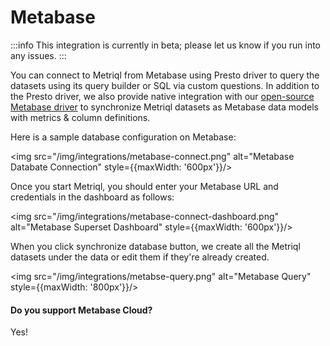 # Metabase

:::info
This integration is currently in beta; please let us know if you run into any issues.
:::

<YoutubeVideo id="mfPJHB-BRVk" />

You can connect to Metriql from Metabase using Presto driver to query the datasets using its query builder or SQL via custom questions. In addition to the Presto driver, we also provide native integration with our [open-source Metabase driver](https://github.com/metriql/metriql-metabase) to synchronize Metriql datasets as Metabase data models with metrics & column definitions.

Here is a sample database configuration on Metabase:

<img src="/img/integrations/metabase-connect.png" alt="Metabase Databate Connection" style={{maxWidth: '600px'}}/>


Once you start Metriql, you should enter your Metabase URL and credentials in the dashboard as follows:

<img src="/img/integrations/metabase-connect-dashboard.png" alt="Metabase Superset Dashboard" style={{maxWidth: '600px'}}/>

When you click synchronize database button, we create all the Metriql datasets under the data or edit them if they're already created.

<img src="/img/integrations/metabse-query.png" alt="Metabase Query" style={{maxWidth: '800px'}}/>

#### Do you support Metabase Cloud?

Yes!